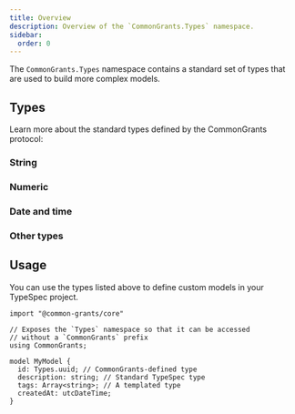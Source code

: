 ```yaml
---
title: Overview
description: Overview of the `CommonGrants.Types` namespace.
sidebar:
  order: 0
---
```



The `CommonGrants.Types` namespace contains a standard set of types that are used to build more complex models.

## Types

Learn more about the standard types defined by the CommonGrants protocol:

### String

<CardGrid>
  <LinkCard
    title="String"
    href="/protocol/types/string#string"
    description="A sequence of characters"
  />
  <LinkCard
    title="UUID"
    href="/protocol/types/string#uuid"
    description="A universally unique identifier"
  />
  <LinkCard
    title="URL"
    href="/protocol/types/string#url"
    description="A Uniform Resource Locator (URL)"
  />
  <LinkCard
    title="Email"
    href="/protocol/types/string#email"
    description="An email address"
  />
  <LinkCard
    title="Employer Tax ID"
    href="/protocol/types/string#employertaxid"
    description="An Employer Identification Number (EIN)"
  />
  <LinkCard
    title="SAM UEI"
    href="/protocol/types/string#samuei"
    description="A Unique Entity Identifier (UEI) assigned by the System for Award Management (SAM)"
  />
  <LinkCard
    title="DUNS"
    href="/protocol/types/string#duns"
    description="A Data Universal Numbering System (DUNS) number"
  />
</CardGrid>

### Numeric

<CardGrid>
  <LinkCard
    title="Numeric"
    href="/protocol/types/numeric#numeric"
    description="A number with an arbitrary precision and scale"
  />
  <LinkCard
    title="Integer"
    href="/protocol/types/numeric#integer"
    description="A whole number without decimals"
  />
  <LinkCard
    title="Decimal String"
    href="/protocol/types/numeric#decimalstring"
    description="A decimal number encoded as a string to preserve scale"
  />
</CardGrid>

### Date and time

<CardGrid>
  <LinkCard
    title="ISO Time"
    href="/protocol/types/date#isotime"
    description="Time without timezone"
  />
  <LinkCard
    title="ISO Date"
    href="/protocol/types/date#isodate"
    description="Calendar date"
  />
  <LinkCard
    title="UTC DateTime"
    href="/protocol/types/date#utcdatetime"
    description="Datetime with UTC timezone"
  />
  <LinkCard
    title="Offset DateTime"
    href="/protocol/types/date#offsetdatetime"
    description="Datetime with local timezone"
  />
  <LinkCard
    title="Calendar Year"
    href="/protocol/types/date#calendaryear"
    description="A calendar year in the format YYYY"
  />
</CardGrid>

### Other types

<CardGrid>
  <LinkCard
    title="Boolean"
    href="/protocol/types/other#boolean"
    description="A true or false value"
  />
  <LinkCard
    title="Array"
    href="/protocol/types/other#array"
    description="An ordered list of values"
  />
  <LinkCard
    title="Record"
    href="/protocol/types/other#record"
    description="A collection of key-value pairs"
  />
  <LinkCard
    title="Null"
    href="/protocol/types/other#null"
    description="A null value"
  />
  <LinkCard
    title="Unknown"
    href="/protocol/types/other#unknown"
    description="A value of with any type"
  />
</CardGrid>

## Usage

You can use the types listed above to define custom models in your TypeSpec project.

```typespec
import "@common-grants/core"

// Exposes the `Types` namespace so that it can be accessed
// without a `CommonGrants` prefix
using CommonGrants;

model MyModel {
  id: Types.uuid; // CommonGrants-defined type
  description: string; // Standard TypeSpec type
  tags: Array<string>; // A templated type
  createdAt: utcDateTime;
}
```
